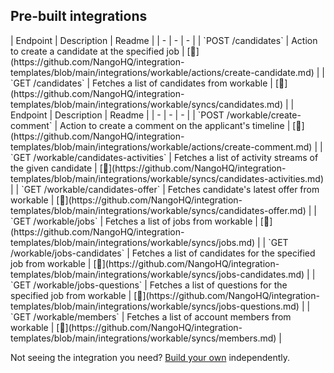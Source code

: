 
## Pre-built integrations

<AccordionGroup>


<Accordion title="Candidates">
| Endpoint | Description | Readme |
| - | - | - |
| `POST /candidates` | Action to create a candidate at the specified job | [🔗](https://github.com/NangoHQ/integration-templates/blob/main/integrations/workable/actions/create-candidate.md) |
| `GET /candidates` | Fetches a list of candidates from workable | [🔗](https://github.com/NangoHQ/integration-templates/blob/main/integrations/workable/syncs/candidates.md) |
</Accordion>


<Accordion title="Others">
| Endpoint | Description | Readme |
| - | - | - |
| `POST /workable/create-comment` | Action to create a comment on the applicant's timeline | [🔗](https://github.com/NangoHQ/integration-templates/blob/main/integrations/workable/actions/create-comment.md) |
| `GET /workable/candidates-activities` | Fetches a list of activity streams of the given candidate | [🔗](https://github.com/NangoHQ/integration-templates/blob/main/integrations/workable/syncs/candidates-activities.md) |
| `GET /workable/candidates-offer` | Fetches candidate's latest offer from workable | [🔗](https://github.com/NangoHQ/integration-templates/blob/main/integrations/workable/syncs/candidates-offer.md) |
| `GET /workable/jobs` | Fetches a list of jobs from workable | [🔗](https://github.com/NangoHQ/integration-templates/blob/main/integrations/workable/syncs/jobs.md) |
| `GET /workable/jobs-candidates` | Fetches a list of candidates for the specified job from workable | [🔗](https://github.com/NangoHQ/integration-templates/blob/main/integrations/workable/syncs/jobs-candidates.md) |
| `GET /workable/jobs-questions` | Fetches a list of questions for the specified job from workable | [🔗](https://github.com/NangoHQ/integration-templates/blob/main/integrations/workable/syncs/jobs-questions.md) |
| `GET /workable/members` | Fetches a list of account members from workable | [🔗](https://github.com/NangoHQ/integration-templates/blob/main/integrations/workable/syncs/members.md) |
</Accordion>

</AccordionGroup>

<Tip>Not seeing the integration you need? [Build your own](https://docs.nango.dev/guides/custom-integration-builder/overview) independently.</Tip>
